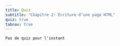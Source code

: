 ```yaml
---
title: Quiz
subtitle: "Chapitre 2: Ecriture d’une page HTML"
quiz: true
tabnav: true
---
```

```ed-pb
Pas de quiz pour l'instant

```